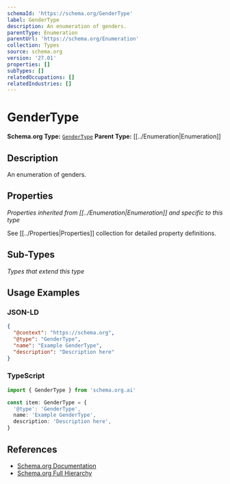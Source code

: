 ```yaml
---
schemaId: 'https://schema.org/GenderType'
label: GenderType
description: An enumeration of genders.
parentType: Enumeration
parentUrl: 'https://schema.org/Enumeration'
collection: Types
source: schema.org
version: '27.01'
properties: []
subTypes: []
relatedOccupations: []
relatedIndustries: []
---
```

# GenderType

**Schema.org Type:** [`GenderType`](https://schema.org/GenderType)
**Parent Type:** [[../Enumeration|Enumeration]]

## Description

An enumeration of genders.

## Properties

*Properties inherited from [[../Enumeration|Enumeration]] and specific to this type*

See [[../Properties|Properties]] collection for detailed property definitions.

## Sub-Types

*Types that extend this type*

## Usage Examples

### JSON-LD

```json
{
  "@context": "https://schema.org",
  "@type": "GenderType",
  "name": "Example GenderType",
  "description": "Description here"
}
```

### TypeScript

```typescript
import { GenderType } from 'schema.org.ai'

const item: GenderType = {
  '@type': 'GenderType',
  name: 'Example GenderType',
  description: 'Description here',
}
```

## References

- [Schema.org Documentation](https://schema.org/GenderType)
- [Schema.org Full Hierarchy](https://schema.org/docs/full.html)
